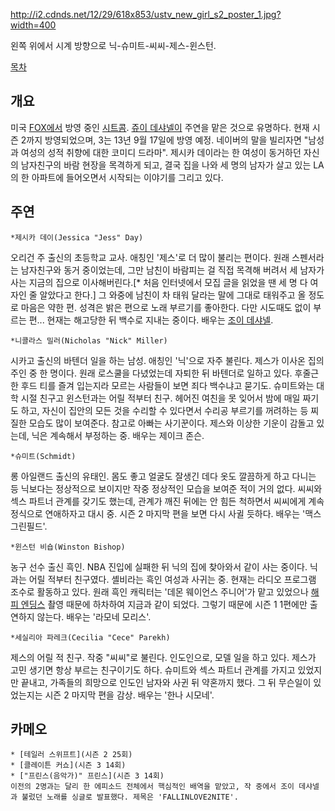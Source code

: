 http://i2.cdnds.net/12/29/618x853/ustv_new_girl_s2_poster_1.jpg?width=400

왼쪽 위에서 시계 방향으로 닉-슈미트-씨씨-제스-윈스턴.

[[목차]]

== 개요 ==
미국 [[FOX]]에서 방영 중인 [[시트콤]]. [[쥬이 데샤넬]]이 주연을 맡은 것으로 유명하다. 현재 시즌 2까지 방영되었으며, 3는 13년 9월 17일에 방영 예정. 네이버의 말을 빌리자면 "남성과 여성의 성적 취향에 대한 코미디 드라마". 제시카 데이라는 한 여성이 동거하던 자신의 남자친구의 바람 현장을 목격하게 되고, 결국 집을 나와 세 명의 남자가 살고 있는 LA의 한 아파트에 들어오면서 시작되는 이야기를 그리고 있다.

== 주연 ==
 *제시카 데이(Jessica "Jess" Day)
오리건 주 출신의 초등학교 교사. 애칭인 '제스'로 더 많이 불리는 편이다. 원래 스펜서라는 남자친구와 동거 중이었는데, 그만 남친이 바람피는 걸 직접 목격해 버려서 세 남자가 사는 지금의 집으로 이사해버린다.[* 처음 인터넷에서 모집 글을 읽었을 땐 세 명 다 여자인 줄 알았다고 한다.] 그 와중에 남친이 차 태워 달라는 말에 그대로 태워주고 올 정도로 마음은 약한 편. 성격은 밝은 편으로 노래 부르기를 좋아한다. 다만 시도때도 없이 부르는 편... 현재는 해고당한 뒤 백수로 지내는 중이다. 배우는 [[조이 데샤넬]].

 *니콜라스 밀러(Nicholas "Nick" Miller)
시카고 출신의 바텐더 일을 하는 남성. 애칭인 '닉'으로 자주 불린다. 제스가 이사온 집의 주인 중 한 명이다. 원래 로스쿨을 다녔었는데 자퇴한 뒤 바텐더로 일하고 있다. 후줄근한 후드 티를 즐겨 입는지라 모르는 사람들이 보면 죄다 백수냐고 묻기도. 슈미트와는 대학 시절 친구고 윈스턴과는 어릴 적부터 친구. 헤어진 여친을 못 잊어서 밤에 매일 짜기도 하고, 자신이 집안의 모든 것을 수리할 수 있다면서 수리공 부르기를 꺼려하는 등 찌질한 모습도 많이 보여준다. 참고로 아빠는 사기꾼이다. 제스와 이상한 기운이 감돌고 있는데, 닉은 계속해서 부정하는 중. 배우는 제이크 존슨.

 *슈미트(Schmidt)
롱 아일랜드 출신의 유태인. 몸도 좋고 얼굴도 잘생긴 데다 옷도 깔끔하게 하고 다니는 등 닉보다는 정상적으로 보이지만 작중 정상적인 모습을 보여준 적이 거의 없다. 씨씨와 섹스 파트너 관계를 갖기도 했는데, 관계가 깨진 뒤에는 안 힘든 척하면서 씨씨에게 계속 정식으로 연애하자고 대시 중. 시즌 2 마지막 편을 보면 다시 사귈 듯하다. 배우는 '맥스 그린필드'.

 *윈스턴 비숍(Winston Bishop)
농구 선수 출신 흑인. NBA 진입에 실패한 뒤 닉의 집에 찾아와서 같이 사는 중이다. 닉과는 어릴 적부터 친구였다. 셸비라는 흑인 여성과 사귀는 중. 현재는 라디오 프로그램 조수로 활동하고 있다. 원래 흑인 캐릭터는 '데몬 웨이언스 주니어'가 맡고 있었으나 [[해피 엔딩스]] 촬영 때문에 하차하여 지금과 같이 되었다. 그렇기 때문에 시즌 1 1편에만 출연하지 않는다. 배우는 '라모네 모리스'.

 *세실리아 파레크(Cecilia "Cece" Parekh)
제스의 어릴 적 친구. 작중 "씨씨"로 불린다. 인도인으로, 모델 일을 하고 있다. 제스가 고민 생기면 항상 부르는 친구이기도 하다. 슈미트와 섹스 파트너 관계를 가지고 있었지만 끝내고, 가족들의 희망으로 인도인 남자와 사귄 뒤 약혼까지 했다. 그 뒤 무슨일이 있었는지는 시즌 2 마지막 편을 감상. 배우는 '한나 시모네'.

== 카메오 ==
 * [테일러 스위프트](시즌 2 25회)
 * [클레이튼 커쇼](시즌 3 14회)
 * ["프린스(음악가)" 프린스](시즌 3 14회)
 이전의 2명과는 달리 한 에피소드 전체에서 핵심적인 배역을 맡았고, 작 중에서 조이 데샤넬과 불렀던 노래를 싱글로 발표했다. 제목은 'FALLINLOVE2NITE'.
